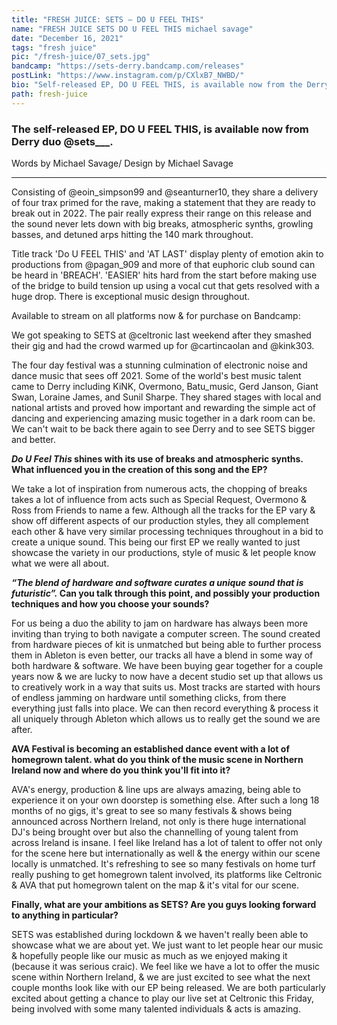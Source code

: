 ---
title: "FRESH JUICE: SETS – DO U FEEL THIS"
name: "FRESH JUICE SETS DO U FEEL THIS michael savage"
date: "December 16, 2021"
tags: "fresh juice"
pic: "/fresh-juice/07_sets.jpg"
bandcamp: "https://sets-derry.bandcamp.com/releases"
postLink: "https://www.instagram.com/p/CXlxB7_NWBD/"
bio: "Self-released EP, DO U FEEL THIS, is available now from the Derry duo, SETS"
path: fresh-juice
---

### The self-released EP, DO U FEEL THIS, is available now from Derry duo @sets\_\_\_.

<p className="smallText">Words by Michael Savage/ Design by Michael Savage</p>

<hr />

Consisting of @eoin_simpson99 and @seanturner10, they share a delivery of four trax primed for the rave, making a statement that they are ready to break out in 2022. The pair really express their range on this release and the sound never lets down with big breaks, atmospheric synths, growling basses, and detuned arps hitting the 140 mark throughout.

Title track 'Do U FEEL THIS' and 'AT LAST' display plenty of emotion akin to productions from @pagan_909 and more of that euphoric club sound can be heard in 'BREACH'. 'EASIER' hits hard from the start before making use of the bridge to build tension up using a vocal cut that gets resolved with a huge drop. There is exceptional music design throughout.

Available to stream on all platforms now & for purchase on Bandcamp: <HoverLink url="sets-derry.bandcamp.com/releases" external inline />

We got speaking to SETS at @celtronic last weekend after they smashed their gig and had the crowd warmed up for @cartincaolan and @kink303.

The four day festival was a stunning culmination of electronic noise and dance music that sees off 2021. Some of the world's best music talent came to Derry including KiNK, Overmono, Batu_music, Gerd Janson, Giant Swan, Loraine James, and Sunil Sharpe. They shared stages with local and national artists and proved how important and rewarding the simple act of dancing and experiencing amazing music together in a dark room can be. We can't wait to be back there again to see Derry and to see SETS bigger and better.

<Picture src="/fresh-juice/07_setslads.jpg" alt="photo of sets lads" size={1200} />

**_Do U Feel This_ shines with its use of breaks and atmospheric synths. What influenced you in the creation of this song and the EP?**

We take a lot of inspiration from numerous acts, the chopping of breaks takes a lot of influence from acts such as Special Request, Overmono & Ross from Friends to name a few. Although all the tracks for the EP vary & show off different aspects of our production styles, they all complement each other & have very similar processing techniques throughout in a bid to create a unique sound. This being our first EP we really wanted to just showcase the variety in our productions, style of music & let people know what we were all about.

**_“The blend of hardware and software curates a unique sound that is futuristic”._ Can you talk through this point, and possibly your production techniques and how you choose your sounds?**

For us being a duo the ability to jam on hardware has always been more inviting than trying to both navigate a computer screen. The sound created from hardware pieces of kit is unmatched but being able to further process them in Ableton is even better, our tracks all have a blend in some way of both hardware & software. We have been buying gear together for a couple years now & we are lucky to now have a decent studio set up that allows us to creatively work in a way that suits us. Most tracks are started with hours of endless jamming on hardware until something clicks, from there everything just falls into place. We can then record everything & process it all uniquely through Ableton which allows us to really get the sound we are after.

**AVA Festival is becoming an established dance event with a lot of homegrown talent. what do you think of the music scene in Northern Ireland now and where do you think you'll fit into it?**

AVA's energy, production & line ups are always amazing, being able to experience it on your own doorstep is something else. After such a long 18 months of no gigs, it's great to see so many festivals & shows being announced across Northern Ireland, not only is there huge international DJ's being brought over but also the channelling of young talent from across Ireland is insane. I feel like Ireland has a lot of talent to offer not only for the scene here but internationally as well & the energy within our scene locally is unmatched. It's refreshing to see so many festivals on home turf really pushing to get homegrown talent involved, its platforms like Celtronic & AVA that put homegrown talent on the map & it's vital for our scene.

**Finally, what are your ambitions as SETS? Are you guys looking forward to anything in particular?**

SETS was established during lockdown & we haven't really been able to showcase what we are about yet. We just want to let people hear our music & hopefully people like our music as much as we enjoyed making it (because it was serious craic). We feel like we have a lot to offer the music scene within Northern Ireland, & we are just excited to see what the next couple months look like with our EP being released. We are both particularly excited about getting a chance to play our live set at Celtronic this Friday, being involved with some many talented individuals & acts is amazing.
